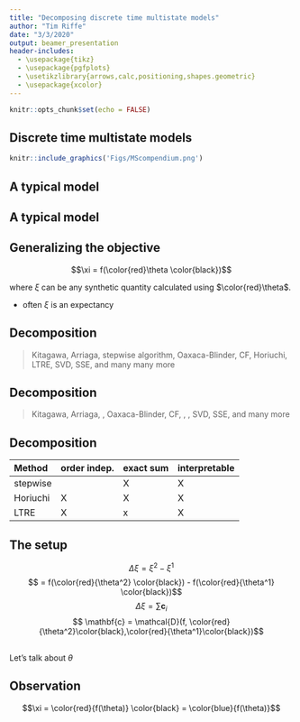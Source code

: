 ```yaml
---
title: "Decomposing discrete time multistate models"
author: "Tim Riffe"
date: "3/3/2020"
output: beamer_presentation
header-includes: 
  - \usepackage{tikz}
  - \usepackage{pgfplots}
  - \usetikzlibrary{arrows,calc,positioning,shapes.geometric}
  - \usepackage{xcolor}
---
```


```r
knitr::opts_chunk$set(echo = FALSE)
```

## Discrete time multistate models
```r
knitr::include_graphics('Figs/MScompendium.png')
```

## A typical model

\begin{tikzpicture}[scale=0.7, ->,>=stealth',shorten >=1pt,auto,node distance=3.5cm,
  thick,main node/.style={circle,draw},square/.style={regular polygon,regular polygon sides=4}]

  \node[main node] (1) at (0,0) [square,draw]{Healthy};
  \node[main node] (2) at (4,-2.5) [square,draw] {Disabled};
  \node[main node] (3) at (1.5,-6) [square,draw] {Dead};  

  \path[every node/.style={font=\sffamily\small}]
    
    (1) edge node [left] {} (3)
   	(1) edge [bend right] node [left] {} (2)
    
    (2) edge node [right] {} (3)
    (2) edge [bend right] node [left] {} (1)
    
    (1) edge [loop left] node {} (1)
    (2) edge [loop right] node {} (2)
    (3) edge [loop below] node {} (3)
 
    ;
\end{tikzpicture}

## A typical model

\begin{tikzpicture}[scale=0.7, ->,>=stealth',shorten >=1pt,auto,node distance=3.5cm,
  thick,main node/.style={circle,draw},square/.style={regular polygon,regular polygon sides=4}]

  \node[main node] (1) at (0,0) [square,draw]{Healthy};
  \node[main node] (2) at (4,-2.5) [square,draw] {Disabled};
  \node[main node] (3) at (1.5,-6) [square,draw] {Dead};  

  \path[every node/.style={font=\sffamily\small}]
    
    (1) edge node [left] {} (3)
   	(1) edge [bend right, red] node [left] {} (2)
    
    (2) edge node [right] {} (3)
    (2) edge [bend right, red] node [left] {} (1)
    
    (1) edge [loop left, red] node {} (1)
    (2) edge [loop right, red] node {} (2)
    (3) edge [loop below] node {} (3)
 
    ;
\end{tikzpicture}

## Generalizing the objective

\Large
$$\xi = f(\color{red}\theta \color{black})$$

where $\xi$ can be any synthetic quantity calculated using $\color{red}\theta$.

- often $\xi$ is an expectancy

## Decomposition

> Kitagawa, Arriaga, stepwise algorithm, Oaxaca-Blinder, CF, Horiuchi, LTRE, SVD, SSE, and many many more

## Decomposition

> Kitagawa, Arriaga, \textcolor{red}{stepwise algorithm}, Oaxaca-Blinder, CF, \textcolor{red}{Horiuchi}, \textcolor{red}{LTRE}, SVD, SSE, and many more

## Decomposition

Method     order indep.   exact sum    interpretable
--------   ------------   ----------   ---------
stepwise                    X           X
Horiuchi    X               X           X
LTRE        X               x           X

## The setup
\Large
$$ \Delta \xi = \xi^2 - \xi^1$$
\pause
$$ = f(\color{red}{\theta^2} \color{black}) - f(\color{red}{\theta^1} \color{black})$$
\pause
$$ \Delta\xi = \sum \mathbf{c}_i$$
\pause
$$ \mathbf{c} = \mathcal{D}(f, \color{red}{\theta^2}\color{black},\color{red}{\theta^1}\color{black})$$

## 
\Huge
\centering
Let's talk about \color{red}$\theta$

## 
\definecolor{gray}{RGB}{100,100,100}
\begin{minipage}{.48\linewidth}
\resizebox{\textwidth}{!}{%
\begin{tikzpicture}[ ->,>=stealth',shorten >=1pt,auto,node distance=1.5cm,
  thick,main node/.style={circle,draw},square/.style={regular polygon,regular polygon sides=4}]

  \node[main node] (1) at (0,0) [square,draw]{Healthy};
  \node[main node] (2) at (4,-2.5) [square,draw] {Disabled};
  \node[main node] (3) at (1.5,-6) [square,draw] {Dead};  

  \path[every node/.style={font=\sffamily\small}]
    
    (1) edge [gray] node [left] {} (3)
   	(1) edge [bend right, red] node [left] {} (2)
    
    (2) edge [gray] node [right] {} (3)
    (2) edge [bend right, red] node [left] {} (1)
    
    (1) edge [loop left, red] node {} (1)
    (2) edge [loop right, red] node {} (2)
    (3) edge [loop below, gray] node {} (3)
 
    ;
\end{tikzpicture}
}
\end{minipage}
\begin{minipage}{.48\linewidth}
\resizebox{\textwidth}{!}{%
\begin{tikzpicture}[->,>=stealth',shorten >=1pt,auto,node distance=3.5cm,
  thick,main node/.style={circle,draw},square/.style={regular polygon,regular polygon sides=4}]

  \node[main node] (1) at (0,0) [square,draw]{Healthy};
  \node[main node] (2) at (4,-2.5) [square,draw] {Disabled};
  \node[main node] (3) at (1.5,-6) [square,draw] {Dead};  

  \path[every node/.style={font=\sffamily\small}]
    
    (1) edge [blue] node [left] {} (3)
   	(1) edge [bend right, blue] node [left] {} (2)
    
    (2) edge [blue] node [right] {} (3)
    (2) edge [bend right, blue] node [left] {} (1)
    
    (1) edge [loop left, gray] node {} (1)
    (2) edge [loop right, gray] node {} (2)
    (3) edge [loop below, gray] node {} (3)
 
    ;
\end{tikzpicture}
}
\end{minipage}

## Observation
\Large
$$\xi = \color{red}{f(\theta)} \color{black} = \color{blue}{f(\theta)}$$

